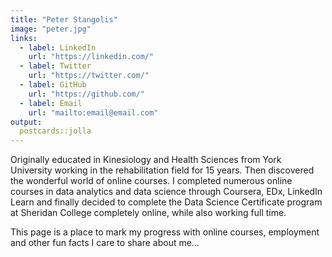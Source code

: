```yaml
---
title: "Peter Stangolis"
image: "peter.jpg"
links:
  - label: LinkedIn
    url: "https://linkedin.com/"
  - label: Twitter
    url: "https://twitter.com/"
  - label: GitHub
    url: "https://github.com/"
  - label: Email
    url: "mailto:email@email.com"
output:
  postcards::jolla
---
```

 
Originally educated in Kinesiology and Health Sciences from York University 
working in the rehabilitation field for 15 years. Then discovered the wonderful
world of online courses. I completed numerous online courses in data analytics
and data science through Coursera, EDx, LinkedIn Learn and finally decided to 
complete the Data Science Certificate program at Sheridan College completely online,
while also working full time. 

This page is a place to mark my progress with online courses, employment and other
fun facts I care to share about me...
